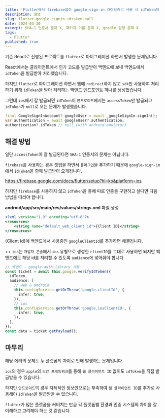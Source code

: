 ```yaml
---
title: 'Flutter에서 firebase없이 google-sign-in 라이브러리 사용 시 idToken이 null로 반환되는 문제'
description: 설명
slug: flutter-google-signin-idtoken-null
date: 2024-03-30
excerpt: SHA-1 인증서 문제 X, 패키지 이름 문제 X, gradle 설정 문제 X
tags:
  - Flutter
published: true
---
```


기존 React로 진행된 프로젝트를 `flutter`로 마이그레이션 하면서 발생한 문제입니다.

React에서는 클라이언트에서 인가 코드를 발급받아 백엔드에 보내 백엔드에서 `idToken`을 발급받아 처리했습니다.

하지만 `flutter`로 마이그레이션 하면서 웹에 `redirect`하지 않고 `sdk`만 사용하여 처리하기 위해 `idToken`을 받아 처리하는 백엔드 엔드포인트 하나를 생성했습니다.

그런데 `ios`에서 잘 발급되던 `idToken`이 `안드로이드`에서는 `accessToken`만 발급되고 `idToken`가 `null`로 오는 문제가 발생했습니다.

```dart
final GoogleSignInAccount? googleUser = await _googleSignIn.signIn();
var authentication = await googleUser?.authentication;
authentication?.idToken // null (with android emulator)
```

## 해결 방법

일단 `accessToken`이 잘 발급된다면 `SHA-1` 인증서의 문제는 아닙니다.

`firebase`를 사용하는 경우 셋업을 하면서 `플러그인`을 추가하기 때문에 `google-sign-in`에서 `idToken`을 함께 발급받아 오게됩니다.

https://firebase.google.com/docs/flutter/setup?hl=ko&platform=ios

하지만 `firebase`를 사용하지 않고 `idToken`을 통해 따로 인증을 구현하고 싶다면 다음 방법을 따라야 합니다.

**android/app/src/main/res/values/strings.xml** 파일 생성

```xml
<?xml version="1.0" encoding="utf-8"?>
<resources>
    <string name="default_web_client_id">{Client ID}</string>
</resources>
```

\{Client Id\}에 백엔드에서 사용중인 `googleClientId`를 추가하면 해결됩니다.

++ `ios`는 `개발자 콘솔`에서 `ios` 유형으로 생성한 `clientID`를 그대로 사용하면 되지만 백엔드에도 해당 id를 처리할 수 있도록 `audience`에 넣어줘야 합니다.

```ts
// 백엔드 - google-auth-library 사용
const ticket = await this.google.verifyIdToken({
  idToken,
  audience: [
    // web & android
    this.configService.getOrThrow('google.clientId', {
      infer: true,
    }),
    // ios
    this.configService.getOrThrow('google.iosClientId', {
      infer: true,
    }),
  ],
});
const data = ticket.getPayload();
```

## 마무리

해당 에러의 문제도 두 플랫폼의 차이로 인해 발생하는 문제입니다.

`ios`의 경우 `apple`의 `보안 프레임워크`를 통해 `웹 클라이언트 ID` 없이도 `idToken`을 직접 발급받을 수 있습니다.

하지만 `안드로이드`의 경우 자체적인 정보만으로는 부족하여 `웹 클라이언트 ID`를 추가로 사용해야 `idToken`을 발급받을 수 있습니다.

`flutter`가 많은 플랫폼을 커버치는 만큼 각 플랫폼별 환경과 인증 시스템의 차이를 잘 이해하고 고려해야 하는 것 같습니다.
